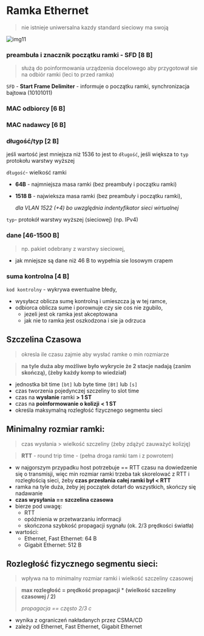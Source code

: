 # Ramka Ethernet

> nie istnieje uniwersalna kazdy standard sieciowy ma swoją

![img11](/lab2/img/img11.webp)

### preambuła i znacznik początku ramki - **SFD** [8 B]

> służą do poinformowania urządzenia docelowego aby przygotował sie na odbiór ramki (leci to przed ramka)

`SFD` - **Start Frame Delimiter** - informuje o początku ramki, synchronizacja bajtowa (10101011)

### MAC odbiorcy [6 B]

### MAC nadawcy [6 B]

### długość/typ [2 B]

jeśli wartość jest mniejsza niż 1536 to jest to `długość`, jeśli większa to `typ` protokołu warstwy wyższej

`długość`- wielkość ramki

- **64B** - najmniejsza masa ramki (bez preambuły i początku ramki)

- **1518 B** - najwieksza masa ramki (bez preambuły i początku ramki),

  _dla VLAN 1522 (+4) bo uwzględnia indentyfikator sieci wirtualnej_

`typ`- protokół warstwy wyższej (sieciowej) (np. IPv4)

### dane [46-1500 B]

> np. pakiet odebrany z warstwy sieciowej,

- jak mniejsze są dane niż 46 B to wypełnia sie losowym crapem

### suma kontrolna [4 B]

`kod kontrolny` - wykrywa ewentualne błedy,

- wysyłacz oblicza sumę kontrolną i umieszcza ją w tej ramce,
- odbiorca oblicza sume i porownuje czy sie cos nie zgubilo,
  - jezeli jest ok ramka jest akceptowana
  - jak nie to ramka jest oszkodzona i sie ja odrzuca

## Szczelina Czasowa

> okresla ile czasu zajmie aby wysłać ramke o min rozmiarze

> **na tyle duża aby możliwe było wykrycie że 2 stacje nadają (zanim skończą), (żeby każdy komp to wiedział)**

- jednostka bit time `[bt]` lub byte time `[Bt]` lub `[s]`
- czas tworzenia pojedynczej szczeliny to slot time
- czas na **wysłanie** ramki **> 1 ST**
- czas na **poinformowanie o kolizji** **< 1 ST**
- określa maksymalną rozległość fizycznego segmentu sieci

## Minimalny rozmiar ramki:

> czas wysłania > wielkość szczeliny (żeby zdążyć zauważyć kolizję)

> **RTT** - round trip time - (pełna droga ramki tam i z powrotem)

- w najgorszym przypadku host potrzebuje == RTT czasu na dowiedzenie się o transmisji, więc min rozmiar ramki trzeba tak skorelować z
  RTT i rozległością sieci, żeby **czas przesłania całej ramki był < RTT**
- ramka na tyle duża, żeby jej początek dotarł do wszystkich, skończy się nadawanie
- **czas wysyłania == szczelina czasowa**
- bierze pod uwagę:
  - RTT
  - opóźnienia w przetwarzaniu informacji
  - skończona szybkość propagacji sygnału (ok. 2/3 prędkości światła)
- wartości:
  - Ethernet, Fast Ethernet: 64 B
  - Gigabit Ethernet: 512 B

## Rozległość fizycznego segmentu sieci:

> wpływa na to minimalny rozmiar ramki i wielkość szczeliny czasowej

> **max rozległość = prędkość propagacji \* (wielkość szczeliny czasowej / 2)**
>
> _propagacja == często 2/3 c_

- wynika z ograniczeń nakładanych przez CSMA/CD
- zależy od Ethernet, Fast Ethernet, Gigabit Ethernet
